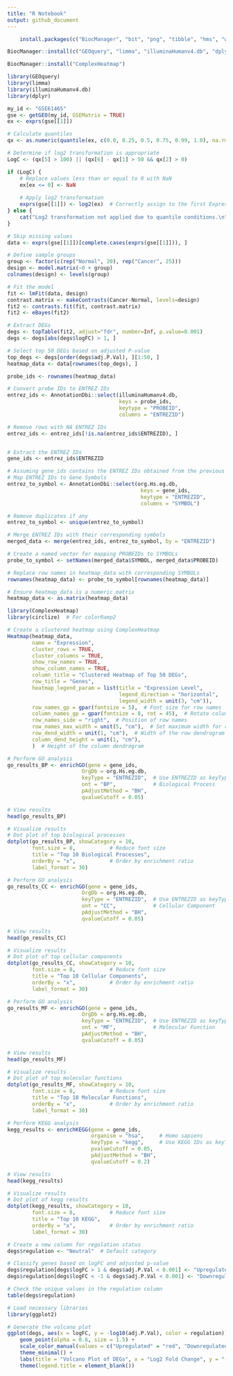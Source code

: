 ---
title: "R Notebook"
output: github_document
---


```{r}
    install.packages(c("BiocManager", "bit", "png", "tibble", "hms", "withr", "RColorBrewer", "pheatmap"))
```


```{r}
BiocManager::install(c("GEOquery", "limma", "illuminaHumanv4.db", "dplyr"))
```

```{r}
BiocManager::install("ComplexHeatmap")

```


```{r}
library(GEOquery)
library(limma)
library(illuminaHumanv4.db)
library(dplyr)
```


```{r}
my_id <- "GSE61465"
gse <- getGEO(my_id, GSEMatrix = TRUE)
ex <- exprs(gse[[1]])
```
```{r}
# Calculate quantiles
qx <- as.numeric(quantile(ex, c(0.0, 0.25, 0.5, 0.75, 0.99, 1.0), na.rm = TRUE))

# Determine if log2 transformation is appropriate
LogC <- (qx[5] > 100) || (qx[6] - qx[1] > 50 && qx[2] > 0)

if (LogC) {
    # Replace values less than or equal to 0 with NaN
    ex[ex <= 0] <- NaN
    
    # Apply log2 transformation
    exprs(gse[[1]]) <- log2(ex)  # Correctly assign to the first ExpressionSet
} else {
    cat("Log2 transformation not applied due to quantile conditions.\n")
}

# Skip missing values
data <- exprs(gse[[1]])[complete.cases(exprs(gse[[1]])), ]

```


```{r}
# Define sample groups
group <- factor(c(rep("Normal", 20), rep("Cancer", 25)))
design <- model.matrix(~0 + group)
colnames(design) <- levels(group)
```


```{r}
# Fit the model
fit <- lmFit(data, design)
contrast.matrix <- makeContrasts(Cancer-Normal, levels=design)
fit2 <- contrasts.fit(fit, contrast.matrix)
fit2 <- eBayes(fit2)

# Extract DEGs
degs <- topTable(fit2, adjust="fdr", number=Inf, p.value=0.001)
degs <- degs[abs(degs$logFC) > 1, ]
```


```{r}
# Select top 50 DEGs based on adjusted P-value
top_degs <- degs[order(degs$adj.P.Val), ][1:50, ]
heatmap_data <- data[rownames(top_degs), ]

probe_ids <- rownames(heatmap_data)

# Convert probe IDs to ENTREZ IDs
entrez_ids <- AnnotationDbi::select(illuminaHumanv4.db, 
                                    keys = probe_ids,
                                    keytype = "PROBEID",
                                    columns = "ENTREZID")

# Remove rows with NA ENTREZ IDs
entrez_ids <- entrez_ids[!is.na(entrez_ids$ENTREZID), ]


# Extract the ENTREZ IDs
gene_ids <- entrez_ids$ENTREZID

# Assuming gene_ids contains the ENTREZ IDs obtained from the previous steps
# Map ENTREZ IDs to Gene Symbols
entrez_to_symbol <- AnnotationDbi::select(org.Hs.eg.db, 
                                           keys = gene_ids, 
                                           keytype = "ENTREZID", 
                                           columns = "SYMBOL")

# Remove duplicates if any
entrez_to_symbol <- unique(entrez_to_symbol)

# Merge ENTREZ IDs with their corresponding symbols
merged_data <- merge(entrez_ids, entrez_to_symbol, by = "ENTREZID")

# Create a named vector for mapping PROBEIDs to SYMBOLs
probe_to_symbol <- setNames(merged_data$SYMBOL, merged_data$PROBEID)

# Replace row names in heatmap_data with corresponding SYMBOLs
rownames(heatmap_data) <- probe_to_symbol[rownames(heatmap_data)]

# Ensure heatmap_data is a numeric matrix
heatmap_data <- as.matrix(heatmap_data)


```



```{r}
library(ComplexHeatmap)
library(circlize)  # For colorRamp2

# Create a clustered heatmap using ComplexHeatmap
Heatmap(heatmap_data,
        name = "Expression",
        cluster_rows = TRUE,
        cluster_columns = TRUE,
        show_row_names = TRUE,
        show_column_names = TRUE,
        column_title = "Clustered Heatmap of Top 50 DEGs",
        row_title = "Genes",
        heatmap_legend_param = list(title = "Expression Level",
                                    legend_direction = "horizontal",
                                    legend_width = unit(3, "cm")),
        row_names_gp = gpar(fontsize = 5),  # Font size for row names
        column_names_gp = gpar(fontsize = 8, rot = 45),  # Rotate column names
        row_names_side = "right",  # Position of row names
        row_names_max_width = unit(5, "cm"),  # Set maximum width for row names
        row_dend_width = unit(1, "cm"),  # Width of the row dendrogram
        column_dend_height = unit(1, "cm"),
        )  # Height of the column dendrogram
```

```{r}
# Perform GO analysis
go_results_BP <- enrichGO(gene = gene_ids, 
                        OrgDb = org.Hs.eg.db,
                        keyType = "ENTREZID",  # Use ENTREZID as keyType
                        ont = "BP",            # Biological Process
                        pAdjustMethod = "BH",
                        qvalueCutoff = 0.05)

# View results
head(go_results_BP)
```

```{r}
# Visualize results
# Dot plot of top biological processes
dotplot(go_results_BP, showCategory = 10, 
        font.size = 8,           # Reduce font size
        title = "Top 10 Biological Processes",
        orderBy = "x",           # Order by enrichment ratio
        label_format = 30)
```

```{r}
# Perform GO analysis
go_results_CC <- enrichGO(gene = gene_ids, 
                        OrgDb = org.Hs.eg.db,
                        keyType = "ENTREZID",  # Use ENTREZID as keyType
                        ont = "CC",            # Cellular Component
                        pAdjustMethod = "BH",
                        qvalueCutoff = 0.05)

# View results
head(go_results_CC)
```
```{r}
# Visualize results
# Dot plot of top cellular components
dotplot(go_results_CC, showCategory = 10, 
        font.size = 8,           # Reduce font size
        title = "Top 10 Cellular Components",
        orderBy = "x",           # Order by enrichment ratio
        label_format = 30)
```
```{r}
# Perform GO analysis
go_results_MF <- enrichGO(gene = gene_ids, 
                        OrgDb = org.Hs.eg.db,
                        keyType = "ENTREZID",  # Use ENTREZID as keyType
                        ont = "MF",            # Molecular Function
                        pAdjustMethod = "BH",
                        qvalueCutoff = 0.05)

# View results
head(go_results_MF)
```

```{r}
# Visualize results
# Dot plot of top molecular functions
dotplot(go_results_MF, showCategory = 10, 
        font.size = 8,           # Reduce font size
        title = "Top 10 Molecular Functions",
        orderBy = "x",           # Order by enrichment ratio
        label_format = 30)
```

```{r}
# Perform KEGG analysis
kegg_results <- enrichKEGG(gene = gene_ids, 
                           organism = "hsa",     # Homo sapiens
                           keyType = "kegg",     # Use KEGG IDs as keyType
                           pvalueCutoff = 0.05, 
                           pAdjustMethod = "BH", 
                           qvalueCutoff = 0.2)

# View results
head(kegg_results)
```

```{r}
# Visualize results
# Dot plot of kegg results
dotplot(kegg_results, showCategory = 10, 
        font.size = 8,           # Reduce font size
        title = "Top 10 KEGG",
        orderBy = "x",           # Order by enrichment ratio
        label_format = 30)
```

```{r}
# Create a new column for regulation status
degs$regulation <- "Neutral"  # Default category

# Classify genes based on logFC and adjusted p-value
degs$regulation[degs$logFC > 1 & degs$adj.P.Val < 0.001] <- "Upregulated"
degs$regulation[degs$logFC < -1 & degs$adj.P.Val < 0.001] <- "Downregulated"

# Check the unique values in the regulation column
table(degs$regulation)
```
```{r}
# Load necessary libraries
library(ggplot2)

# Generate the volcano plot
ggplot(degs, aes(x = logFC, y = -log10(adj.P.Val), color = regulation)) +
    geom_point(alpha = 0.6, size = 1.5) +
    scale_color_manual(values = c("Upregulated" = "red", "Downregulated" = "blue", "Neutral" = "grey")) +
    theme_minimal() +
    labs(title = "Volcano Plot of DEGs", x = "Log2 Fold Change", y = "-Log10 Adjusted P-Value") +
    theme(legend.title = element_blank())
```

